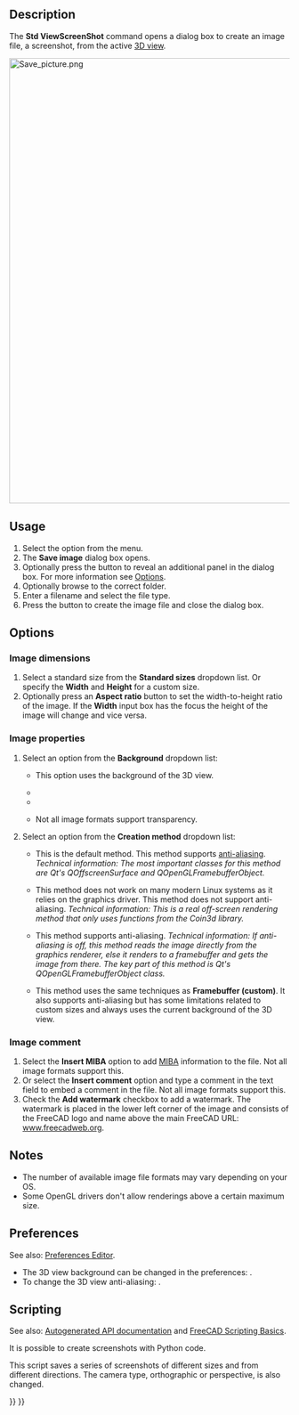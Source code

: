 <languages/>

{{Docnav
|[[Std_DlgParameter|DlgParameter]]
|[[Std_ViewLoadImage|ViewLoadImage]]
|[[Std_Tools_Menu|Std Tools Menu]]
|IconL=Std_DlgParameter.svg
|IconR=Std_ViewLoadImage.svg
|IconC=Freecad.svg
}}

{{GuiCommand
|Name=Std ViewScreenShot
|MenuLocation=Tools → Save image...
|Workbenches=All
|SeeAlso=[[Std_Print|Std Print]], [[Std_PrintPdf|Std PrintPdf]], [[Macro_Copy3DViewToClipboard|Macro Copy3DViewToClipboard]], [[Macro_Screen_Wiki|Macro Screen Wiki]], [[Macro_Snip|Macro Snip]]
}}

==Description==

The '''Std ViewScreenShot''' command opens a dialog box to create an image file, a screenshot, from the active [[3D_view|3D view]].

[[Image:Save_picture.png|800px]]
{{Caption|The Save image dialog box after pressing the Extended button}}

==Usage==

# Select the {{MenuCommand|Tools → [[Image:Std_ViewScreenShot.svg|16px]] Save image...}} option from the menu.
# The '''Save image''' dialog box opens.
# Optionally press the {{Button|Extended}} button to reveal an additional panel in the dialog box. For more information see [[#Options|Options]].
# Optionally browse to the correct folder.
# Enter a filename and select the file type.
# Press the {{Button|Save}} button to create the image file and close the dialog box.

==Options==

===Image dimensions===

# Select a standard size from the '''Standard sizes''' dropdown list. Or specify the '''Width''' and '''Height''' for a custom size.
# Optionally press an '''Aspect ratio''' button to set the width-to-height ratio of the image. If the '''Width''' input box has the focus the height of the image will change and vice versa.

===Image properties===

# Select an option from the '''Background''' dropdown list:
#* {{Value|Current}} This option uses the background of the 3D view.
#* {{Value|White}}
#* {{Value|Black}}
#* {{Value|Transparent}} Not all image formats support transparency.
# Select an option from the '''Creation method''' dropdown list:
#* {{Value|Offscreen (New)}} This is the default method. This method supports [https://en.wikipedia.org/wiki/Multisample_anti-aliasing anti-aliasing]. ''Technical information: The most important classes for this method are Qt's QOffscreenSurface and QOpenGLFramebufferObject.''
#* {{Value|Offscreen (Old)}} This method does not work on many modern Linux systems as it relies on the graphics driver. This method does not support anti-aliasing. ''Technical information: This is a real off-screen rendering method that only uses functions from the Coin3d library.''
#* {{Value|Framebuffer (custom)}} This method supports anti-aliasing. ''Technical information: If anti-aliasing is off, this method reads the image directly from the graphics renderer, else it renders to a framebuffer and gets the image from there. The key part of this method is Qt's QOpenGLFramebufferObject class.''
#* {{Value|Framebuffer (as is)}} This method uses the same techniques as '''Framebuffer (custom)'''. It also supports anti-aliasing but has some limitations related to custom sizes and always uses the current background of the 3D view.

===Image comment===

# Select the '''Insert MIBA''' option to add [http://juergen-riegel.net/Miba/ MIBA] information to the file. Not all image formats support this.
# Or select the '''Insert comment''' option and type a comment in the text field to embed a comment in the file. Not all image formats support this.
# Check the '''Add watermark''' checkbox to add a watermark. The watermark is placed in the lower left corner of the image and consists of the FreeCAD logo and name above the main FreeCAD URL: [https://www.freecadweb.org www.freecadweb.org].

==Notes==

* The number of available image file formats may vary depending on your OS.
* Some OpenGL drivers don't allow renderings above a certain maximum size.

==Preferences==

See also: [[Preferences_Editor|Preferences Editor]].

* The 3D view background can be changed in the preferences: {{MenuCommand|Edit → Preferences... → Display → Colors → Background color}}.
* To change the 3D view anti-aliasing: {{MenuCommand|Edit → Preferences... → Display → 3D view → Rendering → Anti-Aliasing}}.

==Scripting==

See also: [https://freecad.github.io/SourceDoc/ Autogenerated API documentation] and [[FreeCAD_Scripting_Basics|FreeCAD Scripting Basics]].

It is possible to create screenshots with Python code.

{{Code|code=
Gui.ActiveDocument.ActiveView.saveImage("D:/temp/test.png", 1656, 783, "Current")
}}

This script saves a series of screenshots of different sizes and from different directions. The camera type, orthographic or perspective, is also changed.

{{Code|code=
import FreeCADGui as Gui
import Part

out_dir = "D:/temp/"
name = "Blade"
view = Gui.ActiveDocument.ActiveView

# Create images with different Views, Cameras and sizes
for p in ["PerspectiveCamera", "OrthographicCamera"]:
    Gui.SendMsgToActiveView(p)
    for f in ["ViewAxo", "ViewFront", "ViewTop"]:
        Gui.SendMsgToActiveView(f)
        for x, y in [[500, 500], [1000, 3000], [3000, 1000], [3000, 3000], [8000, 8000]]:
            view.saveImage(out_dir + name + "_" + p + "_" + f + "_" + str(x) + "_" + str(y) + ".jpg", x, y, "White")
            view.saveImage(out_dir + name + "_" + p + "_" + f + "_" + str(x) + "_" + str(y) + ".png", x, y, "Transparent")

# Close active document
App.closeDocument(App.ActiveDocument.Name)
}}


{{Docnav
|[[Std_DlgParameter|DlgParameter]]
|[[Std_ViewLoadImage|ViewLoadImage]]
|[[Std_Tools_Menu|Std Tools Menu]]
|IconL=Std_DlgParameter.svg
|IconR=Std_ViewLoadImage.svg
|IconC=Freecad.svg
}}

{{Std_Base_navi{{#translation:}}}}
{{Userdocnavi{{#translation:}}}}